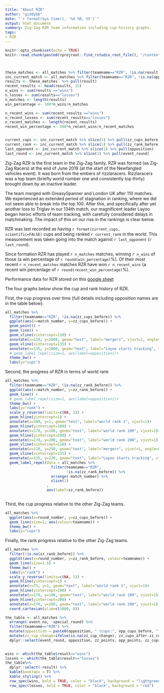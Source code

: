 ```yaml
---
title: "About RZR"
author: "giddybb"
date: "`r format(Sys.time(), '%d %B, %Y')`"
output: html_document
summary: Zig-Zag RZR team information including cup history graphs.
tags:
- RZR
---
```


```r
knitr::opts_chunk$set(echo = TRUE)
knitr::read_chunk(paste0(rprojroot::find_rstudio_root_file(), "/content/project/common_project_code.R"))

```


```r
```


```r

```




```r
these_matches <- all_matches %>% filter(teamname=="RZR", !is.na(result)) %>% arrange(-event_no, -round_number)
inc_current_match <- all_matches %>% filter(teamname=="RZR", !is.na(opposition), !is.na(zz_cups_before), !is.na(zz_rank_before)) %>% arrange(-event_no, -round_number)
results <- these_matches  %>% pull(result) 
recent_results <- head(results, 15)
n_wins <- sum(results =="wins")
n_losses <- sum(results=="losses")
n_matches <- length(results)
win_percentage <- 100*n_wins/n_matches

n_recent_wins <- sum(recent_results =="wins")
n_recent_losses <- sum(recent_results=="losses")
n_recent_matches <- length(recent_results)
recent_win_percentage <- 100*n_recent_wins/n_recent_matches


current_cups <- inc_current_match %>% slice(1) %>% pull(zz_cups_before)
current_rank <- inc_current_match %>% slice(1) %>% pull(zz_rank_before)
last_opponent <- inc_current_match %>% slice(1) %>% pull(opposition)
last_round <- inc_current_match %>% slice(1) %>% pull(event_round)


```

Zig-Zag RZR is the first team in the Zig-Zag family. RZR was formed (as Zig-Zag Racers)  at the end of June 2019 (at the start of the Newfangled vehicles event). It was born from the embers of rizzlaracers. Rizzlaracers was a top team (briefly world number one and consistently top thirty) brought down by an inactive leader. 

The team merged with GreasySpanner and London UK after 110 matches. We experienced an extended period of stagnation in ranking, where we did not seem able to break into the top 100. After this, and specifically after yet another loss to Triglav in our 134th match, our magnificent leader Layoo began heroic efforts of team tracking, with carefully considered delays in matchmaking. The impact of this on our rise in the rankings is clear below. 

RZR  was last recorded as having `r format(current_cups, scientific=FALSE)` cups and being ranked `r current_rank` in the world. This measurement was taken going into the match against `r last_opponent` (`r last_round`).

Since formation RZR has played `r n_matches` matches, winning `r n_wins` of those (a win percentage of `r round(win_percentage)`%). Of their most recent `r n_recent_matches` matches RZR have won `r n_recent_wins` (a recent win percentage of `r round(recent_win_percentage)`%).  

Performance data for RZR stored on this [google sheet](https://docs.google.com/spreadsheets/d/1ftRMXTRL84SO-eedX8EIof8i_5C64qemwskffr8DUXA/edit?usp=sharing)

The four graphs below show the cup and rank history of RZR. 

First, the cup progress over time (full details including opposition names are in the table below):

```r


all_matches %>%
  filter(teamname=="RZR", !is.na(zz_cups_before)) %>%
  ggplot(aes(x=match_number, y=zz_cups_before)) +
  geom_point() +
  geom_line() +
  geom_vline(xintercept=110) +
  annotate(x=110, y=2000, geom="text", label="mergers", vjust=1, angle=90) +
  geom_vline(xintercept=135) +
  annotate(x=135, y=2000, geom="text", label="Layoo starts tracking", vjust=1, angle=90) +
  # geom_label_repel(size=1, aes(label=opposition))+
  theme_bw() +
  labs(y="cups")


```

Second, the progress of RZR in terms of world rank

```r
all_matches %>%
  filter(teamname=="RZR", !is.na(zz_rank_before)) %>%
  ggplot(aes(x=match_number, y=zz_rank_before)) +
  geom_line() +
  # geom_label_repel(size=1, aes(label=opposition))+
  theme_bw() +
  labs(y="rank") +  
  scale_y_reverse(limits=c(NA, 1)) +
  geom_hline(yintercept=1) +
  annotate(x=100, y=1, geom="text", label="world rank 1", vjust=1)+
  geom_hline(yintercept=100) +
  annotate(x=170, y=100, geom="text", label="world rank 100", vjust=1)+
  geom_hline(yintercept=200) +
  annotate(x=170, y=200, geom="text", label="world rank 200", vjust=1) +
  geom_vline(xintercept=110) +
  annotate(x=110, y=250, geom="text", label="mergers", vjust=1, angle=90) +
  geom_vline(xintercept=135) +
  annotate(x=135, y=220, geom="text", label="Layoo starts tracking", vjust=1, angle=90) +
  geom_label_repel(data = all_matches %>%
                     filter(teamname=="RZR",
                            !is.na(zz_rank_before)) %>%
                     arrange(-match_number) %>%
                     slice(1)
                   ,
                   aes(label=zz_rank_before))
  


```

Third, the cup progress relative to the other Zig-Zag teams. 

```r

all_matches %>%
  ggplot(aes(x=round_number, y=zz_cups_before)) +
  geom_line(size=1, aes(colour=teamname)) +
  theme_bw() +
  labs(y="cups")
```

Finally, the rank progress relative to the other Zig-Zag teams. 

```r

all_matches %>%
  filter(!is.na(zz_rank_before)) %>%
  ggplot(aes(x=round_number, y=zz_rank_before, colour=teamname)) +
  geom_line(size=1.5) +
  theme_bw() +
  labs(y="rank") +  
  scale_y_reverse(limits=c(NA, 1)) +
  geom_hline(yintercept=1) +
  annotate(x=75, y=1, geom="text", label="world rank 1", vjust=1)+
  geom_hline(yintercept=100) +
  annotate(x=170, y=100, geom="text", label="world rank 100", vjust=1)+
  geom_hline(yintercept=200) +
  annotate(x=170, y=200, geom="text", label="world rank 200", vjust=1) +
  coord_cartesian(ylim=c(1000, 0))
```


```r
the_table <- all_matches %>%
  arrange(-event_no, -special_round) %>%
  filter(teamname=="RZR") %>%
  mutate(opposition = paste0(opposition, " (cups:", opp_cups_before, "; rank: ", opp_rank_before, ")"))%>%
  mutate(zz_cup_change=ifelse(is.na(zz_cup_change), zz_cups_after-zz_cups_before, zz_cup_change)) %>%
  dplyr::select(event_round, opposition, zz_points, opp_points, zz_cups_before, zz_cup_change, result)
  

wins <- which(the_table$result=="wins")
losses <- which(the_table$result=="losses")
the_table%>%
  dplyr::select(-result) %>%
  kable(booktabs = T) %>%
  kable_styling() %>%
  row_spec(wins, bold = TRUE, color = "black", background = "lightgreen") %>%
  row_spec(losses, bold = TRUE, color = "black", background = "red") 
  
```
